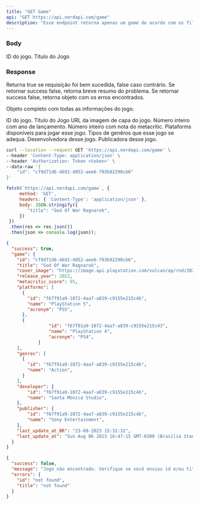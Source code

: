 ```yaml
---
title: "GET Game"
api: "GET https://api.nerdapi.com/game"
description: "Esse endpoint retorna apenas um game de acordo com os filtros enviados no body da requisição"
---
```


### Body

<ParamField body="id" type="string">
  ID do jogo.
</ParamField>

<ParamField body="title" type="string">
  Título do Jogo
</ParamField>

### Response

<ResponseField name="success" type="boolean">
  Returna true se requisição foi bem sucedida, false caso contrário.
</ResponseField>

<ResponseField name="message" type="boolean">
  Se retornar success false, retorna breve resumo do problema.
</ResponseField>

<ResponseField name="errors" type="boolean">
  Se retornar success false, retorna objeto com os erros encontrados.
</ResponseField>

<ResponseField name="game" type="object">

Objeto completo com todas as informações do jogo.

<Expandable title="Toggle object">

<ResponseField name="id" type="string">
  ID do jogo.
</ResponseField>

<ResponseField name="title" type="string">
  Título do Jogo
</ResponseField>

<ResponseField name="cover_image" type="string">
  URL da imagem de capa do jogo.
</ResponseField>

<ResponseField name="release_year" type="number">
  Número inteiro com ano de lançamento.
</ResponseField>

<ResponseField name="metacritic_score" type="number">
  Número inteiro com nota do metacritic.
</ResponseField>

<ResponseField name="platforms" type="array">
  Plataforms disponíveis para jogar esse jogo.
</ResponseField>

<ResponseField name="genres" type="array">
  Tipos de genêros que esse jogo se adequa.
</ResponseField>

<ResponseField name="developer" type="object">
  Desenvolvedora desse jogo.
</ResponseField>

<ResponseField name="publisher" type="object">
  Publicadora desse jogo.
</ResponseField>

</Expandable>

</ResponseField>

<RequestExample>

```bash Requisição usando cURL
curl --location --request GET 'https://api.nerdapi.com/game' \
--header 'Content-Type: application/json' \
--header 'Authorization: Token <token>' \
--data-raw '{
    "id": "cf9d71d6-4692-4052-aee6-793b92290cb6"
}'
```

```javascript Requisição usando JS
fetch(`https://api.nerdapi.com/game`, {
     method: 'GET',
     headers: { 'Content-Type': 'application/json' },
     body: JSON.stringify({
        "title": "God Of War Ragnarok",
     })
 })
 .then(res => res.json())
 .then(json => console.log(json));
```

</RequestExample>

<ResponseExample>

```json Response Sucessfull
{
  "success": true,
  "game": {
    "id": "cf9d71d6-4692-4052-aee6-793b92290cb6",
    "title": "God Of War Ragnarok",
    "cover_image": "https://image.api.playstation.com/vulcan/ap/rnd/202207/1210/4xJ8XB3bi888QTLZYdl7Oi0s.png",
    "release_year": 2022,
    "metacritic_score": 95,
    "platforms": [
      {
        "id": "f67f91a9-1072-4aa7-a839-c9155e215c4b",
        "name": "PlayStation 5",
        "acronym": "PS5",
      },
      {
				"id": "f67f91a9-1072-4aa7-a839-c9155e215c43",
				"name": "PlayStation 4",
				"acronym": "PS4",
			}
    ],
    "genres": [
      {
        "id": "f67f91a9-1072-4aa7-a839-c9155e215c4b",
        "name": "Action",
      }
    ],
    "developer": {
        "id": "f67f91a9-1072-4aa7-a839-c9155e215c4b",
        "name": "Santa Mônica Studio",
    },
    "publisher": {
        "id": "f67f91a9-1072-4aa7-a839-c9155e215c4b",
        "name": "Sony Entertainment",
    },
    "last_update_at_BR": "23-09-2023 15:32:32",
    "last_update_at": "Sun Aug 06 2023 16:47:15 GMT-0300 (Brasilia Standard Time)",
  }
}
```

```json Response Fail
{
  "success": false,
  "message": "Jogo não encontrado. Verifique se você enviou id e/ou title corretamente no corpo da requisição.",
  "errors": {
    "id": "not found",
    "title": "not found"
  }
}
```

</ResponseExample>
